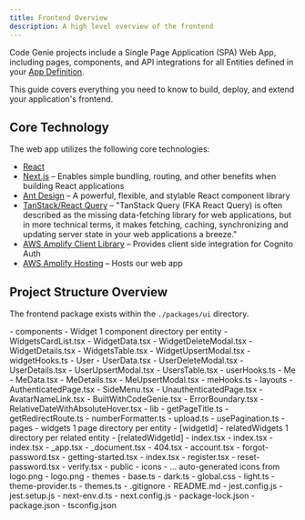 ```yaml
---
title: Frontend Overview
description: A high level overview of the frontend
---
```



Code Genie projects include a Single Page Application (SPA) Web App, including pages, components, and API integrations for all Entities defined in your [App Definition](../spec/app-definition).

This guide covers everything you need to know to build, deploy, and extend your application's frontend.

## Core Technology

The web app utilizes the following core technologies:

- [React](https://react.dev/)
- [Next.js](https://nextjs.org/) &ndash; Enables simple bundling, routing, and other benefits when building React applications
- [Ant Design](https://ant.design/) &ndash; A powerful, flexible, and stylable React component library
- [TanStack/React Query](https://tanstack.com/query/v3/) &ndash; "TanStack Query (FKA React Query) is often described as the missing data-fetching library for web applications, but in more technical terms, it makes fetching, caching, synchronizing and updating server state in your web applications a breeze."
- [AWS Amplify Client Library](https://aws-amplify.github.io/amplify-js/api/index.html) &ndash; Provides client side integration for Cognito Auth
- [AWS Amplify Hosting](https://aws.amazon.com/amplify/hosting/) &ndash; Hosts our web app

## Project Structure Overview

The frontend package exists within the `./packages/ui` directory.

<FileTree>
- components
  - Widget 1 component directory per entity
    - WidgetsCardList.tsx
    - WidgetData.tsx
    - WidgetDeleteModal.tsx
    - WidgetDetails.tsx
    - WidgetsTable.tsx
    - WidgetUpsertModal.tsx
    - widgetHooks.ts
  - User
    - UserData.tsx
    - UserDeleteModal.tsx
    - UserDetails.tsx
    - UserUpsertModal.tsx
    - UsersTable.tsx
    - userHooks.ts
  - Me
    - MeData.tsx
    - MeDetails.tsx
    - MeUpsertModal.tsx
    - meHooks.ts
  - layouts
    - AuthenticatedPage.tsx
    - SideMenu.tsx
    - UnauthenticatedPage.tsx
  - AvatarNameLink.tsx
  - BuiltWithCodeGenie.tsx
  - ErrorBoundary.tsx
  - RelativeDateWithAbsoluteHover.tsx
- lib
  - getPageTitle.ts
  - getRedirectRoute.ts
  - numberFormatter.ts
  - upload.ts
  - usePagination.ts
- pages
  - widgets 1 page directory per entity
    - [widgetId]
      - relatedWidgets 1 directory per related entity
        - [relatedWidgetId]
            - index.tsx
      - index.tsx
    - index.tsx
  - _app.tsx
  - _document.tsx
  - 404.tsx
  - account.tsx
  - forgot-password.tsx
  - getting-started.tsx
  - index.tsx
  - register.tsx
  - reset-password.tsx
  - verify.tsx
- public
  - icons
    - ... auto-generated icons from logo.png
  - logo.png
- themes
  - base.ts
  - dark.ts
  - global.css
  - light.ts
  - theme-provider.ts
  - themes.ts
- .gitignore
- README.md
- jest.config.js
- jest.setup.js
- next-env.d.ts
- next.config.js
- package-lock.json
- package.json
- tsconfig.json
</FileTree>